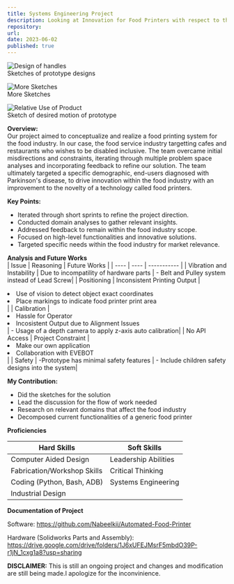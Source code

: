 ```yaml
---
title: Systems Engineering Project
description: Looking at Innovation for Food Printers with respect to the Food Industry
repository: 
url: 
date: 2023-06-02
published: true
---
```


![Design of handles](/images/Sketch1.jpeg) <br/>
Sketches of prototype designs

![More Sketches](/images/Sketch2.jpeg) <br/>
More Sketches

![Relative Use of Product](/images/Sketch3.jpeg) <br/>
Sketch of desired motion of prototype <br/>

**Overview:** <br/>
Our project aimed to conceptualize and realize a food printing system for the food industry.
In our case, the food service industry targetting cafes and restaurants who wishes to be disabled inclusive.
The team overcame initial misdirections and constraints, iterating through multiple problem space analyses and incorporating feedback to refine our solution. 
The team ultimately targeted a specific demographic, end-users diagnosed with Parkinson's disease, to drive innovation within the food industry with an improvement to the novelty of a technology called food printers.

**Key Points:** <br/>
- Iterated through short sprints to refine the project direction.
- Conducted domain analyses to gather relevant insights.
- Addressed feedback to remain within the food industry scope.
- Focused on high-level functionalities and innovative solutions.
- Targeted specific needs within the food industry for market relevance.

**Analysis and Future Works** <br/>
| Issue | Reasoning | Future Works |
| ---- | ---- | ----------- |
| Vibration and Instability | Due to incompatility of hardware parts | - Belt and Pulley system instead of Lead Screw|
| Positioning | Inconsistent Printing Output | <li>Use of vision to detect object exact coordinates</li> <li>Place markings to indicate food printer print area</li>|
| Calibration | <li>Hassle for Operator</li><li>Incosistent Output due to Alignment Issues</li> | - Usage of a depth camera to apply z-axis auto calibration|
| No API Access | Project Constraint | <li>Make our own application</li> <li>Collaboration with EVEBOT</li>|
| Safety | -Prototype has minimal safety features | - Include children safety designs into the system|

**My Contribution:** <br/>
- Did the sketches for the solution
- Lead the discussion for the flow of work needed
- Research on relevant domains that affect the food industry
- Decomposed current functionalities of a generic food printer

**Proficiencies** <br/>

| Hard Skills | Soft Skills |
|---|---|
| Computer Aided Design | Leadership Abilities |
| Fabrication/Workshop Skills | Critical Thinking |
|Coding (Python, Bash, ADB) | Systems Engineering |
|Industrial Design | 


**Documentation of Project** <br/>

Software:
https://github.com/Nabeelkii/Automated-Food-Printer

Hardware (Solidworks Parts and Assembly):
https://drive.google.com/drive/folders/1J6xUFEJMsrF5mbdO39P-r1jN_1cxg1a8?usp=sharing


**DISCLAIMER:** This is still an ongoing project and changes and modification are still being made.I apologize for the inconvinience.
